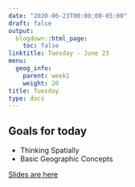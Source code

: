 ```yaml
---
date: "2020-06-23T00:00:00-05:00"
draft: false
output:
  blogdown::html_page:
    toc: false
linktitle: Tuesday - June 23
menu:
  geog_info:
    parent: week1
    weight: 20
title: Tuesday
type: docs
---
```

  
## Goals for today

- Thinking Spatially
- Basic Geographic Concepts

[Slides are here](https://murraygeo.com/slides/intro_geographic_information/Day02/slides.html)

